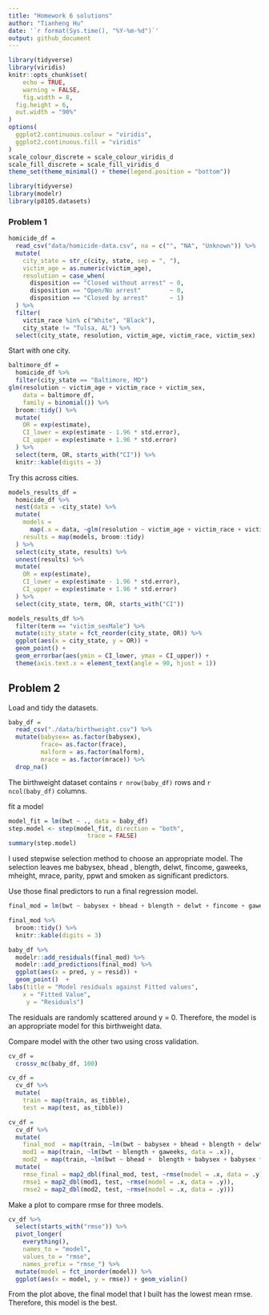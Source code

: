 ```yaml
---
title: "Homework 6 solutions"
author: "Tianheng Hu"
date: '`r format(Sys.time(), "%Y-%m-%d")`'
output: github_document
---
```


```r
library(tidyverse)
library(viridis)
knitr::opts_chunk$set(
	echo = TRUE,
	warning = FALSE,
	fig.width = 8, 
  fig.height = 6,
  out.width = "90%"
)
options(
  ggplot2.continuous.colour = "viridis",
  ggplot2.continuous.fill = "viridis"
)
scale_colour_discrete = scale_colour_viridis_d
scale_fill_discrete = scale_fill_viridis_d
theme_set(theme_minimal() + theme(legend.position = "bottom"))
```


```r
library(tidyverse)
library(modelr)
library(p8105.datasets)
```

### Problem 1

```r
homicide_df = 
  read_csv("data/homicide-data.csv", na = c("", "NA", "Unknown")) %>% 
  mutate(
    city_state = str_c(city, state, sep = ", "),
    victim_age = as.numeric(victim_age),
    resolution = case_when(
      disposition == "Closed without arrest" ~ 0,
      disposition == "Open/No arrest"        ~ 0,
      disposition == "Closed by arrest"      ~ 1)
  ) %>% 
  filter(
    victim_race %in% c("White", "Black"),
    city_state != "Tulsa, AL") %>% 
  select(city_state, resolution, victim_age, victim_race, victim_sex)
```


Start with one city.

```r
baltimore_df =
  homicide_df %>% 
  filter(city_state == "Baltimore, MD")
glm(resolution ~ victim_age + victim_race + victim_sex, 
    data = baltimore_df,
    family = binomial()) %>% 
  broom::tidy() %>% 
  mutate(
    OR = exp(estimate),
    CI_lower = exp(estimate - 1.96 * std.error),
    CI_upper = exp(estimate + 1.96 * std.error)
  ) %>% 
  select(term, OR, starts_with("CI")) %>% 
  knitr::kable(digits = 3)
```


Try this across cities.

```r
models_results_df = 
  homicide_df %>% 
  nest(data = -city_state) %>% 
  mutate(
    models = 
      map(.x = data, ~glm(resolution ~ victim_age + victim_race + victim_sex, data = .x, family = binomial())),
    results = map(models, broom::tidy)
  ) %>% 
  select(city_state, results) %>% 
  unnest(results) %>% 
  mutate(
    OR = exp(estimate),
    CI_lower = exp(estimate - 1.96 * std.error),
    CI_upper = exp(estimate + 1.96 * std.error)
  ) %>% 
  select(city_state, term, OR, starts_with("CI")) 
```

```r
models_results_df %>% 
  filter(term == "victim_sexMale") %>% 
  mutate(city_state = fct_reorder(city_state, OR)) %>% 
  ggplot(aes(x = city_state, y = OR)) + 
  geom_point() + 
  geom_errorbar(aes(ymin = CI_lower, ymax = CI_upper)) + 
  theme(axis.text.x = element_text(angle = 90, hjust = 1))
```



## Problem 2

Load and tidy the datasets.
```r
baby_df = 
  read_csv("./data/birthweight.csv") %>% 
  mutate(babysex= as.factor(babysex),
         frace= as.factor(frace),
         malform = as.factor(malform),
         mrace = as.factor(mrace)) %>% 
  drop_na()
```

The birthweight dataset contains `r nrow(baby_df)` rows and `r ncol(baby_df)` columns. 


fit a model

```r
model_fit = lm(bwt ~ ., data = baby_df)
step.model <- step(model_fit, direction = "both", 
                      trace = FALSE)
summary(step.model)
```

I used stepwise selection method to choose an appropriate model. The selection leaves me babysex, bhead , blength, delwt, fincome, gaweeks, mheight, mrace, parity, ppwt and smoken as significant predictors. 

Use those final predictors to run a final regression model.
```r
final_mod = lm(bwt ~ babysex + bhead + blength + delwt + fincome + gaweeks + mheight + mrace + parity + ppwt + smoken, data = baby_df) 

final_mod %>% 
  broom::tidy() %>% 
  knitr::kable(digits = 3)
```

```r
baby_df %>% 
  modelr::add_residuals(final_mod) %>% 
  modelr::add_predictions(final_mod) %>% 
  ggplot(aes(x = pred, y = resid)) + 
  geom_point()  +
labs(title = "Model residuals against Fitted values", 
    x = "Fitted Value",
     y = "Residuals")
```

The residuals are randomly scattered around y = 0. Therefore, the model is an appropriate model for this birthweight data. 


Compare model with the other two using cross validation.

```r
cv_df = 
  crossv_mc(baby_df, 100) 

cv_df =
  cv_df %>% 
  mutate(
    train = map(train, as_tibble),
    test = map(test, as_tibble))

cv_df = 
  cv_df %>% 
  mutate(
    final_mod  = map(train, ~lm(bwt ~ babysex + bhead + blength + delwt + fincome + gaweeks + mheight + mrace + parity + ppwt + smoken, data = .x)),
    mod1 = map(train, ~lm(bwt ~ blength + gaweeks, data = .x)),
    mod2  = map(train, ~lm(bwt ~ bhead +  blength + babysex + babysex * blength + babysex * bhead + blength * bhead + babysex * blength * bhead, data = .x))) %>% 
  mutate(
    rmse_final = map2_dbl(final_mod, test, ~rmse(model = .x, data = .y)),
    rmse1 = map2_dbl(mod1, test, ~rmse(model = .x, data = .y)),
    rmse2 = map2_dbl(mod2, test, ~rmse(model = .x, data = .y))) 

```




Make a plot to compare rmse for three models.
```r
cv_df %>% 
  select(starts_with("rmse")) %>% 
  pivot_longer(
    everything(),
    names_to = "model", 
    values_to = "rmse",
    names_prefix = "rmse_") %>% 
  mutate(model = fct_inorder(model)) %>% 
  ggplot(aes(x = model, y = rmse)) + geom_violin()
```


From the plot above, the final model that I built has the lowest mean rmse. Therefore, this model is the best.



